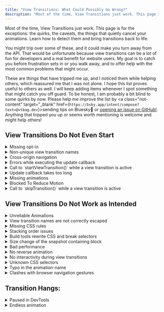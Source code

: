 ```yaml
---
title: "View Transitions: What Could Possibly Go Wrong?"
description: "Most of the time, View Transitions just work. This page is for the exceptions: the quirks, the caveats, the things that quietly cancel your animations. Learn how to detect them and bring transitions back to life."
---
```



Most of the time, View Transitions just work. This page is for the exceptions: the quirks, the caveats, the things that quietly cancel your animations. Learn how to detect them and bring transitions back to life.

You might trip over some of these, and it could make you turn away from the API. That would be unfortunate because view transitions can be a lot of fun for developers and a real benefit for website users. My goal is to catch you before frustration sets in or you walk away, and to offer help with the most common problems that might occur.

These are things that have tripped me up, and I noticed them while helping others, which reassured me that I was not alone. I hope this list proves useful to others as well. I will keep adding items whenever I spot something that might catch you off guard. To be honest, I am probably a bit blind to some quirks by now. Please help me improve the list by <a class="not-content" target="\_blank" href={`https://bsky.app/intent/compose?text=@vtbag.dev`}><span>sending tips on Bluesky<b>🦋</b></span></a>
or [opening an issue on GitHub!](https://github.com/vtbag/website/issues/new?template=feature-request.yml). Anything that tripped you up or seems worth mentioning is welcome and might help others!

## View Transitions Do Not Even Start

<details name="fail" class="c">
  <summary>Missing opt-in</summary>
  When enabling cross-document view transitions, both sides of the navigation must opt in to view transitions. You need the `@view-transition` at-rule on the page where you start the navigation and on the page you navigate to.
  ```css
  @view-transition {
    navigation: auto;
  }
  ```
  or even better:
  ```css
  @media (prefers-reduced-motion: no-preference) {
    @view-transition {
      navigation: auto;
    }
  }
  ```
  It is best to place this rule and your [global view transition styles](/fwvt/enabling/#including-css-on-all-pages) in a shared stylesheet and include it on every page.
</details>

<details name="fail" class="s c">
<summary>Non-unique view transition names</summary>
When the View Transition API takes snapshots, it looks for elements with a [`view-transition-name`](/basics/pseudos/#view-transition-names) CSS property.  No two elements selected for screenshots in the old state may have the same view transition name. Same is true when the API captures the new images. Duplicate names raise an error and cancel the view transition as if it was explicitly stopped by `skipTransition()`.  Of course, it is OK and often necessary to have the same names for old and new images, as this is the key to the API's shared element transitions.

Duplicate view transition names during image capturing are likely when you define view transition names in [reusable components](/tips/css/#components) or if you use the same existing slug in multiple places as a view transition name. Often this can be fixed by adding some context to the view transition name, or [assign names automatically](/tips/auto-names/#setting-names-using-javascript) and then use view transition classes for styling.

</details>

<details name="fail" class="c">
  <summary>Cross-origin navigation</summary>
  Cross-document view transitions are only supported if the two pages have the same origin.

The _origin_ of a URL is the part up to the first single slash. For cross-document view transitions, the protocol (`http:` vs `https:`), the domain, and the port must be identical. You should also check for cross-origin redirects.

`https://vtbag.dev/x/` and `http://unsafe.vtbag.dev:1234/y/` fail the same-origin test for all three reasons: different protocol, different domain and different port.

If the origins of the from-page and the to-page differ, or if there had been redirects to URLs of a different origin, the browser will do a normal navigation without view transitions.

If you have such a different origin navigation, there is nothing you can do to trick the browser into cross-document view transitions.

</details>

<details name="fail" class="s">
<summary>Errors while executing the update callback</summary>
Oh, that one is tricky because it can often go unnoticed for a while. If your code throws while executing the update callback, the API will silently ignore it and will not start the animations.

It might be a good idea to catch and log failures during the update to detect this situation when it happens.

```js
const transition = document.startViewTransition(...);
transition.updateCallbackDone.catch((e) => {
  console.error("updateCallbackDone error", e);
})
```

</details>

<details name="fail" class="s">
  <summary>Call to `startViewTransition()` while a view transition is active</summary>
  Calling `startViewTransition()` starts an asynchronous action. It takes some
  time to update the DOM, capture the before and after images and to wait for
  the end of the animation.
  
  The call to `startViewTransition` does not wait for
  all this to happen. It returns immediately even before the capturing phase.
  This allows you to directly interact with the view transition object returned
  by the call. Your code continues and runs in parallel to the view transition.

  Thus you can directly followup with another call to `startViewTransition()`.
  If that happens while the former view transition is still active, it has the
  same effect as calling `skipTransition()`: The current animations of the
  active view transition are stopped immediately or do not even start.

  To avoid this situation you can await the promises of the view transition object before you continue. You can synchronize your calls by awaiting the finished promise:
  ```js
  const transition1 = document.startViewTransition(...);
  await transition1.finished;
  const transition2 = document.startViewTransition(...);
  ```
  When `document.activeViewTransition` will become baseline, you can even check for a view transition started by some other code before you start yours:
  ```js
  if (document.activeViewTransition) await document.activeViewTransition.finished;
  ```
   
  Or you can use the `mayStartViewTransition()` function from the Bag's Utensil Drawer with the `collisionBehavior: "chaining"` option to [automatically combine and synchronize](/tools/utensil-drawer/#collisionbehavior-chaining) view transitions. 
</details>

<details name="fail" class="s">
  <summary>Update callback takes too long</summary>
  The update callback for `startViewTransition()` should complete as fast as possible. After all, the renderer is blocked while this callback runs and the users can not interact with the site. On the other hand, technically you can do a lot of long running stuff and the View Transition API will wait for this asynchronous function to finish.

But the patience of browsers isn't endless. After a few seconds, about 4 for Chrome, the view transitions will be skipped with an error and animations will not even start.

Better do all preparations before calling `startViewTransition()` and limit the work done in the update callback to a minimum.

</details>

<details name="fail" class="c s">
<summary>Missing animations</summary>
The view transition ends as soon as the last animation of a view transition pseudo-element ends. If no such animations exist, the view transition ends immediately after taking the snapshots.

How can this happen? These are the most likely triggers:

- you explicitly opt-out of the default view transition name for the document root and define no alternatives:

  ```css
  :root {
    view-transition-name: none;
  }
  ```

- you have some elements with view transition names but cancel all animations:
  ```css
  // also gets automatically inherited by 
  // view-transition-old and 
  // view-transition-new
  view-transition-group(*) {
    animation-duration: 0s;
  }
  ```

There are also other ways to mess up, for example setting animation-name to `none`.

Use the browser's DevTools or the Bag's [Inspection Chamber](/tools/inspection-chamber/) and try to pause your view transition right at the start and examine the generated pseudo-elements and their animations.  
</details>

<details name="fail" class="c s">
<summary>Blocked To Reduce Motion</summary>
Of course, you respect the users' preference for reduced motion for [same-document](/basics/javascript/#startviewtransition) and [cross-document](/fwvt/enabling/#respecting-reduced-motion-preferences) view transitions. Good!

But you forgot that you lately tested that feature and set the preference for `prefers-reduced-motion` to `reduce`, either on the OS level or in the browser/DevTools.

Switch it back in your development environment to re-enable view transitions.

</details>

<details name="fail">
  <summary>Call to `skipTransition()` while a view transition is active</summary>
  Calling `skipTransition()` on the ViewTransition object returned by `startViewTransition()` cancels the active view transition.

If you call `skipTransition()` before the [ready promise](/basics/javascript/#promises) fulfills, the view transition API will not insert the `::view-transition` pseudo-element tree and the animations won't start at all.

The update callback will always run to completion, independent of calls to `skipTransition()`.

If you call `skipTransition()` after the animations started but before they end, the view transition API will remove the `::view-transition` pseudo-element tree. This interrupts all animations and reveals the target DOM. It looks like all animations suddenly jumped to their end position.
</details>

## View Transitions Do Not Work as Intended

<details name="fail" class="c">
  <summary>Unreliable Animations</summary>
This one can really throw you off: View transitions work sometimes, sometimes they don't. They might work when you open DevTools. And fail as soon as you close them. They work as a charm when you traverse back and forth through the browser history, but they refuse to show up when you click a link to a new page. Sounds familiar?

The reason could be that the browser starts view transitions too early during page load. If that is the case, the browser needs a bit of help to decide on the right moment. Tell it [what part of the page to wait for](/basics/pseudos/#delaying-cross-document-transitions) before the transition should start.

</details>

<details name="fail" class="s c">
<summary>View transition names are not correctly escaped</summary>
Not every string is a valid custom ident that works as a view transition name. If your names include characters like e.g. `/`, `&`, or '+', you must [escape](/basics/pseudos/#escaping) them. Otherwise, the browser will ignore your view transition name.

You are safe if you stick to `A`-`Z`, `a`-`z`, `0`-`9`, `-` or `_`, as long as the name does not start with a digit or with a dash followed by a digit. For anything else, use `CSS.escape()` to properly escape the characters in your names. If `CSS.escape()` is not available, use a polyfill or the [`escapeViewTransitionName()`](/tools/utensil-drawer/#escapeviewtransitionname) function from the Bag's Utensil Drawer.

</details>

<details name="fail" class="c">
  <summary>Missing CSS rules</summary>
  Styles to animate view transitions must be available in the updated DOM. That is typically not a problem for same-document view transitions, but for cross-document view transitions, the updated DOM is loaded from the target URL of the navigation.

All styling for the pseudo-elements is taken from the page you navigate to. This is even true for the [styling of exit animations](/tips/css/#animations) on the page you left.

The only phase where the styles of the current page are important is when you assign view transition names for the old images, e.g.:

```css
selector {
  view-transition-name: name;
}
```

Tip: Move the view transition styling for cross-document view transitions to a global stylesheet.

</details>

<details name="fail" class="c s">
<summary>Stacking order issues</summary>
The view transition pseudo-elements are created in the order in which their named elements are encountered in the old DOM. After that come the pseudo-elements for the named elements that are part of the new DOM, only. Within an image pair, the new image is created after the old image.

Pseudo-elements are rendered in the order they were created. Thus elements from the new DOM might obscure elements from the old DOM. And within an image pair, the new image is painted in front of the old one. 

You can not change this by setting `z-index` on the named DOM elements. But you can set [`z-index` on the pseudo-elements]((/basics/pseudos/#reordering-pseudo-elements-using-z-index)) to change the paint order.

The pseudo-elements created by the View Transition API float in their own stacking context high above everything else on the page. As a consequence it might look as if elements with a view transition name pop out of the page during the view transition, suddenly drawn in front of elements that overlapped them in the original DOM.   

You have no chance to lift a normal DOM element high enough to obscure one of the view-transition pseudo-elements. But you can assign view transition names to such elements. That way the API will generate additional pseudo-elements, and [those can than be rearranged](/basics/hide-and-seek/#stacking-pseudo-elements) using their `z-index` property.   
</details>


<details name="fail" class="c s">
  <summary>Build tools rewrite CSS and break selectors</summary>
  You can spend hours staring at your CSS and questioning your own sanity. If you’ve been squinting at your IDE long enough, take a look at the page source as the browser actually sees it. Sometimes all the helpful UX tricks can get in your way. Here’s an example that often trips me up when working with Astro, even though I should really know better by now.

  Even though this example is about CSS rewriting in **Astro**, the same thing can happen with **Vue**, **Svelte**,  or other frontend frameworks or even with some overzealous PostCSS plugin.


  Look at this example of a style element in a `Layout.astro` file. This shows the recommended way to consistently slow down all your view transition animations to 2 seconds.

```astro title="Layout.astro"
<style>
::view-transition-group(*) {
  animation-duration: 2s;
}
</style>
```

This is what the browser might see when tools automatically scope your styles:

```html
<style>
  ::view-transition-group(*):where(.astro-h4nsz2sr) {
    animation-duration: 2s;
  }
</style>
```

This selector will never match anything as the scoping class is set on your regular HTML elements, only. Surely it will not be set on the pseudo-elements created by the View Transition API.

Here, fixing is easy: use `:global()` as in `:global(::view-transition-group(*))` 
```astro title="Layout.astro"
<style>
:global(::view-transition-group(*)) {
  animation-duration: 2s;
}
</style>
```
Or move your pseudo-element styles into a global style element using `<style is:global>`:

```html
<style is:global>
  ::view-transition-group(*) {
    animation-duration: 2s;
  }
</style>
```

</details>

<details name="fail" class="c s">
<summary>Size change of the snapshot containing block</summary>
I wrote a whole [hardboiled detective short story](/fwvt/uncovering/) about this topic. 

TL;DR: watch your overflows and consider to use
```html
<meta name="viewport" content="width=device-width, minimum-scale=1">
```
instead of the typical
```html
<meta name="viewport" content="width=device-width, initial-scale=1">
```
</details>

<details name="fail" class="c s">
  <summary>Bad performance</summary>
  When your transitions feel slaggy, this may have various reasons, but
  typically it is not the time required for waiting for and capturing snapshots, even though it might be a good practice to restrict the number of view transition groups the API has to generate.  

  Check the behavior with different browsers. Sometimes this might also be something that has to fixed on the browser level. 
  
  Use the DevTools Performance panel to find out what takes so long.
  
  The main causes to watch for are 
  - missing pre-rendering, 
  - excessive render blocking, 
  - expensive CSS rules and 
  - massive re-layouts. 
  
  It might also be helpful to restrict the number of pseudo elements
  and animations by assigning view transition names only to elements inside the
  viewport, explicitly setting user agent generated animations to "none" or
  even exclude pseudo element from rendering by setting `display: none`.

</details>

<details name="fail" class="c">
  <summary>No reverse animation</summary>
When you replace the default cross-fade animation with a slide from the right or something similar, you might have the expectation that on back navigation, the animation should play the animation in reverse.

The View Transition API can give you a bit of navigation context in its `pagereveal` event. A concept of navigation direction is not part of it. If your browser supports the Navigation API, you can get the information from there. Otherwise, you need to fiddle with the History API.

When you detect a backward traversal, set a view transition type, or a class or attribute on `:root` and use this in you stylesheet to control the direction of the animations.

Or you use third-party scripts like the [Turn Signal](/tools/turn-signal/) for direction detection and view transition type support.

</details><details name="fail" class="c s">
  <summary>No interactivity during view transitions</summary>
  By default, view transitions block all pointer events while the animations run.  
  
  Currently, it is impossible to make one of the view transition pseudo-elements clickable. But you can make sure that pointer events can [reach elements of the DOM behind the view transition layer](/tips/interactivity/#how-to-retain-interactivity).    
  
  For same-document view transitions using several scoped view transitions, instead of one global one, can further increase the interactivity of your page.     
</details>

<details name="fail" class="c s">
<summary>Unknown CSS selectors</summary>
This is generally true for CSS, but it can happen more often in the context of view transitions: If the browser does not recognize a selector, it ignores the entire rule. This if true even when known and unknown selectors are combined in a single rule, like this:
```css
.bar, 
:active-view-transition .foo, {
  property: value;
}
```
If the browser does not recognize the `:active-view-transition` pseudo-class, it will also skip styling `.bar`. The safer approach is to separate them:
```css
.bar {
  property: value;
}
:active-view-transition .foo, {
  property: value;
}
```
</details>

<details name="fail" class="c s">
  <summary>Typo in the animation-name</summary>
  This is a special case of "No animations" above: if the `animation-name`
  doesn't match a `@keyframes` definition, the animation fails silently without
  an error as if `animation-name` were set to `none`.
</details>

<details name="fail">
  <summary>Clashes with browser navigation gestures</summary>
  Especially on mobile, browsers might support their own gestures and animations for traversing the browser history, like swiping the current page to the right. In combination with view transitions this might look awkward.

Typically, browsers suppress view transitions on navigation if they already have started their own animation.

The `popstate` and `navigation` events have a `hasUAVisualTransition` property which you can use to skip your own view transitions when the browser has already started a native one.

Sadly, `popstate` does not fire for cross-document navigation, and not all browsers that support the view transition API also support the Navigation API.

As a last resort, you could completely skip view transitions when the `activation.navigationType` of the `pageswap` event equals `'traverse'`.

</details>

## Transition Hangs:

<details name="fail">
  <summary>Paused in DevTools</summary>
  This is a classic that has tricked me several times and others before. 
  
  While debugging
  view transitions, you pressed the pause button in the DevTools Animation
  panel, then switched the view to the console and completely forgot you had
  paused it. 
  
  Simple to fix, but sometimes nerve-racking to detect.
</details>

<details name="fail">
  <summary>Endless animation</summary>
  You can also pause animations using JavaScript, or set
  `animation-iteration-count` to `infinite`. This or similar actions will ensure
  that the view transition hangs or runs forever.
</details>

<style>{`

main details {
  border-left: 0pt !important;
  border-radius: 16px 0 0 0;
  box-shadow: -1px -1px 4px 0px #8884;
  border: 1px dashed #8884;
  padding-bottom: 16px;
}
main details::details-content {
  transform: translateX(30px);
  border-radius: 16px 0 0 0;
  padding: 8px 16px;
  margin-bottom: -16px;
  background: #8881;
}

main details.c summary::after {
  content:"cross-document";
}
main details.s summary::after {
  content:"same-document";
}
main details.c.s summary::after {
  content:"same-document and cross-document";
}
main summary::after {
  font-size: .7rem;
  border: 2px solid #8084;
  border-radius: 5px;
  padding: 0px 8px;
  margin-left: 18px;
  display: inline-block; 
}
`}</style>
